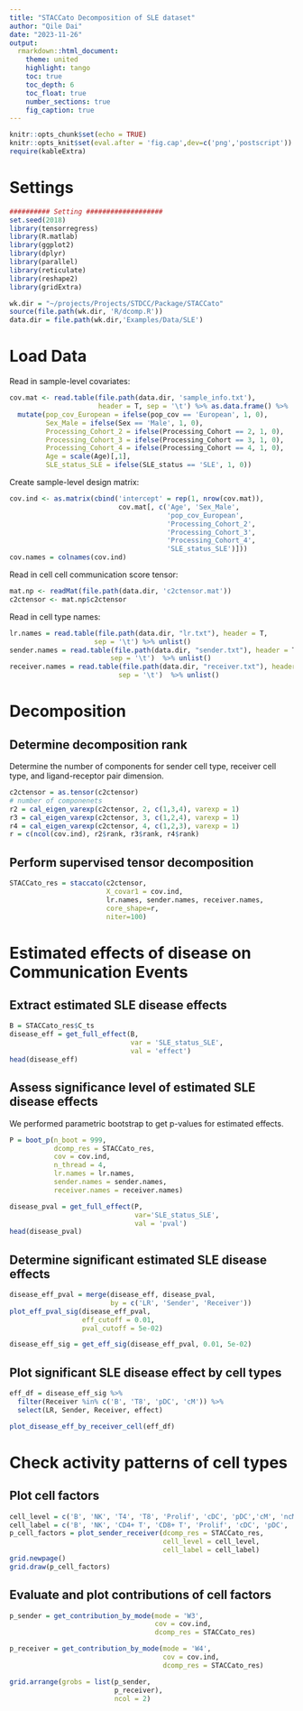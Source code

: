```yaml
---
title: "STACCato Decomposition of SLE dataset"
author: "Qile Dai"
date: "2023-11-26"
output: 
  rmarkdown::html_document:
    theme: united
    highlight: tango
    toc: true
    toc_depth: 6
    toc_float: true
    number_sections: true
    fig_caption: true
---
```


```r
knitr::opts_chunk$set(echo = TRUE)
knitr::opts_knit$set(eval.after = 'fig.cap',dev=c('png','postscript'))
require(kableExtra)
```

# Settings

```r
########## Setting ###################
set.seed(2018)
library(tensorregress)
library(R.matlab)
library(ggplot2)
library(dplyr)
library(parallel)
library(reticulate)
library(reshape2)
library(gridExtra)

wk.dir = "~/projects/Projects/STDCC/Package/STACCato"
source(file.path(wk.dir, 'R/dcomp.R'))
data.dir = file.path(wk.dir,'Examples/Data/SLE')
```

# Load Data

Read in sample-level covariates:

```r
cov.mat <- read.table(file.path(data.dir, 'sample_info.txt'), 
                      header = T, sep = '\t') %>% as.data.frame() %>% 
  mutate(pop_cov_European = ifelse(pop_cov == 'European', 1, 0),
         Sex_Male = ifelse(Sex == 'Male', 1, 0),
         Processing_Cohort_2 = ifelse(Processing_Cohort == 2, 1, 0),
         Processing_Cohort_3 = ifelse(Processing_Cohort == 3, 1, 0),
         Processing_Cohort_4 = ifelse(Processing_Cohort == 4, 1, 0),
         Age = scale(Age)[,1],
         SLE_status_SLE = ifelse(SLE_status == 'SLE', 1, 0))
```

Create sample-level design matrix:

```r
cov.ind <- as.matrix(cbind('intercept' = rep(1, nrow(cov.mat)), 
                           cov.mat[, c('Age', 'Sex_Male', 
                                       'pop_cov_European',
                                       'Processing_Cohort_2',
                                       'Processing_Cohort_3',
                                       'Processing_Cohort_4',
                                       'SLE_status_SLE')]))
cov.names = colnames(cov.ind)
```

Read in cell cell communication score tensor:

```r
mat.np <- readMat(file.path(data.dir, 'c2ctensor.mat'))
c2ctensor <- mat.np$c2ctensor
```

Read in cell type names:

```r
lr.names = read.table(file.path(data.dir, "lr.txt"), header = T,
                     sep = '\t') %>% unlist()
sender.names = read.table(file.path(data.dir, "sender.txt"), header = T,
                         sep = '\t')  %>% unlist()
receiver.names = read.table(file.path(data.dir, "receiver.txt"), header = T,
                           sep = '\t')  %>% unlist()
```

# Decomposition 
## Determine decomposition rank

Determine the number of components for sender cell type, receiver cell type, and ligand-receptor pair dimension.

```r
c2ctensor = as.tensor(c2ctensor)
# number of componenets 
r2 = cal_eigen_varexp(c2ctensor, 2, c(1,3,4), varexp = 1)
r3 = cal_eigen_varexp(c2ctensor, 3, c(1,2,4), varexp = 1)
r4 = cal_eigen_varexp(c2ctensor, 4, c(1,2,3), varexp = 1)
r = c(ncol(cov.ind), r2$rank, r3$rank, r4$rank)
```

## Perform supervised tensor decomposition 
```r
STACCato_res = staccato(c2ctensor, 
                        X_covar1 = cov.ind, 
                        lr.names, sender.names, receiver.names,
                        core_shape=r, 
                        niter=100)
```

# Estimated effects of disease on Communication Events

## Extract estimated SLE disease effects

```r
B = STACCato_res$C_ts
disease_eff = get_full_effect(B, 
                              var = 'SLE_status_SLE',
                              val = 'effect')
head(disease_eff)
```

## Assess significance level of estimated SLE disease effects

We performed parametric bootstrap to get p-values for estimated effects.

```r
P = boot_p(n_boot = 999,
           dcomp_res = STACCato_res,
           cov = cov.ind,
           n_thread = 4,
           lr.names = lr.names,
           sender.names = sender.names,
           receiver.names = receiver.names)

disease_pval = get_full_effect(P, 
                               var='SLE_status_SLE',
                               val = 'pval')
head(disease_pval)
```

## Determine significant estimated SLE disease effects

```r
disease_eff_pval = merge(disease_eff, disease_pval,
                         by = c('LR', 'Sender', 'Receiver')) 
plot_eff_pval_sig(disease_eff_pval,
                  eff_cutoff = 0.01,
                  pval_cutoff = 5e-02)
```

```r
disease_eff_sig = get_eff_sig(disease_eff_pval, 0.01, 5e-02)
```


## Plot significant SLE disease effect by cell types

```r
eff_df = disease_eff_sig %>% 
  filter(Receiver %in% c('B', 'T8', 'pDC', 'cM')) %>% 
  select(LR, Sender, Receiver, effect)

plot_disease_eff_by_receiver_cell(eff_df)
```


# Check activity patterns of cell types

## Plot cell factors

```r
cell_level = c('B', 'NK', 'T4', 'T8', 'Prolif', 'cDC', 'pDC','cM', 'ncM')
cell_label = c('B', 'NK', 'CD4+ T', 'CD8+ T', 'Prolif', 'cDC', 'pDC', 'cM', 'ncM')
p_cell_factors = plot_sender_receiver(dcomp_res = STACCato_res,
                                      cell_level = cell_level,
                                      cell_label = cell_label)
grid.newpage()
grid.draw(p_cell_factors)
```

## Evaluate and plot contributions of cell factors

```r
p_sender = get_contribution_by_mode(mode = 'W3',
                                    cov = cov.ind,
                                    dcomp_res = STACCato_res)

p_receiver = get_contribution_by_mode(mode = 'W4',
                                      cov = cov.ind,
                                      dcomp_res = STACCato_res)

grid.arrange(grobs = list(p_sender,
                          p_receiver),
                          ncol = 2)
```



